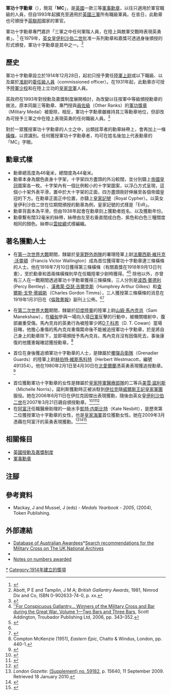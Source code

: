 {{noteTA
|1=zh-hans:伊丽莎白二世;zh-hk:伊利沙伯二世;zh-tw:伊麗莎白二世;
|2=zh-hans:女王;zh-hk:女皇;zh-tw:女王;
|3=zh-hans:英王;zh-hk:英皇;zh-tw:英王;
|4=zh-cn:乔治;zh-tw:喬治;zh-hk:佐治;
}}
{{Infobox Military Award
|name       = 軍功十字勳章<br />Military Cross
|image      = [[File:Military_Cross.jpg|127px]]<br><br>[[Image:Military_Cross_ribbon.png|center]]
|caption    = 勳章（上）及勳表（下）
|awarded_by  = [[英國|英國]]及[[英聯邦|英聯邦]]國家
|type        = 軍事勳章
|eligibility = 英國、英聯邦（已停發）、盟國
|for         = ''...與敵軍交戰時表現英勇者''<ref>[http://www.operations.mod.uk/honours/honours.htm UK Defence FactSheet] {{webarchive|url=https://web.archive.org/web/20070927210734/http://www.operations.mod.uk/honours/honours.htm |date=2007-09-27 }}, accessed 28 June 2007.</ref>
|campaign    =
|status      = 現行可頒授的勳章
|description = 銀色直身十字架，正面正中鑄上皇家記號、背面為平面
|clasps=
|established = 1914年12月28日
|first_award=
|last_award=
|total= 
|posthumous=
|recipients= 
|individual=
|higher = [[卓越英勇勳章|卓越英勇勳章]] 
|same   = [[傑出服務十字勳章_(英國)|傑出服務十字勳章]]、[[傑出飛行十字勳章_(英國)|傑出飛行十字勳章]]
|lower  = [[傳令褒揚|傳令褒揚]] 
|image2=
|caption2=
}}

'''軍功十字勳章'''（{{lang_en|'''Military Cross'''}}），簡寫「'''MC'''」，是[[英國|英國]]一款三等[[軍事勳章|軍事勳章]]，以往只適用於軍官職級的人員，但自1993年起擴充至適用於[[英國軍隊|英國三軍]]所有職級軍員。在昔日，此勳章也可頒授予[[英聯邦|英聯邦]]國家的軍官。

軍功十字勳章專門嘉許「三軍之中任何軍階人員，在陸上與敵軍交戰時表現英勇者」。<ref>{{LondonGazette|issue=56693|notarchive=yes|supp=yes|startpage=11146|date=17 October 2002}}</ref> 在1979年，[[英女皇|英女皇]][[伊利沙伯二世|伊利沙伯二世]]批准一系列勳章和嘉獎可透過身後頒授的形式頒發，軍功十字勳章是其中之一。<ref>Abott, P E and Tamplin, J M A; ''British Gallantry Awards'', 1981, Nimrod Dix and Co, ISBN 0-902633-74-0, p. xx.</ref>

==歷史==
軍功十字勳章設立於1914年12月28日，起初只授予實任[[陸軍上尉|陸軍上尉]]或以下職級、以及屬於[[准尉|准尉]]的[[委任級人員|委任級人員]]（commissioned officer）。在1931年起，此勳章亦可授予[[陸軍少校|陸軍少校]]和在陸上立功的[[皇家空軍|皇家空軍]]人員。

英政府在1993年對授勳及嘉獎制度展開檢討，為改變以往按軍中等級頒授勳章的做法，原本同屬三等勳章、專門授與[[員佐級|員佐級]]（Other Ranks）的[[軍功獎章|軍功獎章]]（Military Medal）被廢除，相反，軍功十字勳章雖維持其三等勳章地位，但卻改為可授予三軍之中在陸上表現英勇的任何職級人員。<ref>{{cite web|url=http://www.mod.uk/DefenceInternet/DefenceFor/Veterans/Medals/MilitaryCrossmc.htm|title=Military Cross (MC)|publisher=[[國防部_(英國)|Ministry of Defence]]|accessdate=30 April 2009|archive-date=2009-11-27|archive-url=https://www.webcitation.org/5lbJSBXa9?url=http://www.mod.uk/defenceinternet/defencefor/veterans/medals/militarycrossmc.htm|dead-url=no}}</ref>

對於一眾獲授軍功十字勳章的人士之中，出類拔萃者的勳章絲帶上，會再加上一條[[勳章橫條|橫條]]，以資識別。任何獲授軍功十字勳章者，均可在姓名後加上代表勳章的「MC」字眼。

==勳章式樣==
* 勳章總高度為46毫米，總闊度為44毫米。
* 勳章本身為銀色直身十字架，十字架四方盡頭的外沿較闊，並分別鑄上[[帝國皇冠|帝國皇冠]]圖案各一枚。十字架內有一個比例較小的十字架圖案，以浮凸方式呈現，這個小十架外表平滑，置中於大十字架的正面，四方盡頭剛好伸展至各個帝國皇冠的下方。在勳章正面正中位置，亦鑄上[[皇家記號|皇家記號]]（Royal Cypher）。以英女皇伊利沙伯二世在位期間頒授的勳章為例，皇家記號的式樣是「E<small>II</small>R」。
* 勳章背面本為平滑，但由1938年起會在勳章刻上獲勳者姓名、以及獲勳年份。
* 勳章繫有闊32毫米的絲帶，絲帶由左至右垂直間成白色、紫色和白色三種闊度相同的顏色。絲帶以[[雲紋綢|雲紋綢]]式樣編織。

==著名獲勳人士== 
* 在[[第一次世界大戰|第一次世界大戰]]期間，隸屬於[[皇家野外炮隊|皇家野外炮隊]]的署理陸軍上尉[[法蘭西斯·維托克·沃靈頓|法蘭西斯·維托克·沃靈頓]]（Francis Victor Wallington）成為首位獲得軍功十字勳章連三條橫條的人士。他在1918年7月10日獲得第三條橫條（有關嘉獎在1918年9月13日刊憲），至於勳章和首兩條橫條則早在任職陸軍少尉時獲得。<ref name=addington>[http://books.google.co.uk/books?id=Uw98jVk5pkoC&pg=PA351&lpg=PA351&dq=%22francis+victor+wallington%22&source=web&ots=uSM5DqFMeQ&sig=fP1sYPfmMjGqA1FYEO37DY7NwJA&hl=en#PPA351,M1 ''For Conspicuous Gallantry... Winners of the Military Cross and Bar during the Great War.  Volume 1—Two Bars and Three Bars], Scott Addington, Troubador Publishing Ltd, 2006, pp. 343–352.</ref><ref>{{LondonGazette|issue=30901|supp=yes|startpage=10877|date=13 September 1918|accessdate=2008-03-17}}</ref> 除他以外，亦曾有三人在一戰期間透過軍功十字勳章獲得三條橫條，三人分別是[[波西·賓德利_(軍人)|波西·賓德利]] (Percy Bentley) 、[[漢弗萊·亞瑟·吉爾克斯|漢弗萊·亞瑟·吉爾克斯]]（Humphrey Arthur Gilkes）和[[查爾斯·戈登·蒂姆斯|查爾斯·戈登·蒂姆斯]]（Charles Gordon Timms），三人獲授第三條橫條的消息在1919年1月31日在《[[倫敦憲報|倫敦憲報]]》副刊上公佈。<ref name=addington /><ref>{{LondonGazette|issue=31158|supp=yes|startpage=1617|date=31 January 1919|accessdate=2008-03-17}}</ref>

* 在[[第二次世界大戰|第二次世界大戰]]期間，隸屬於[[印度陸軍|印度陸軍]]的陸軍上尉[[山姆·馬內克肖|山姆·馬內克肖]]（Sam Manekshaw），在[[緬甸|緬甸]]參與一場向入侵[[日本皇軍|日軍]]反擊的行動中，被機關槍射中，腹部嚴重受傷。馬內克肖的英勇行為被陸軍少將[[大衛·田納特·科恩|D·T·科恩]]（D. T. Cowan）當場目睹，他擔心重傷的馬內克肖重傷斃命後不能被追授軍功十字勳章，於是將自己身上的勳章除下，並即場頒授予馬內克肖。馬內克肖沒有因傷死去，事後康復的他獲憲報確認獲授勳章。<ref>Compton McKenzie (1951), ''Eastern Epic'', Chatto & Windus, London, pp. 440-1.</ref>

* 首位在身後獲追頒軍功十字勳章的人士，是隸屬於[[擲彈兵衛隊|擲彈兵衛隊]]（Grenadier Guards）的陸軍上尉[[赫伯特·維斯馬科特|赫伯特·維斯馬科特]]（Herbert Westmacott，編號491354）。他在1980年2月1日至4月30日在[[北愛爾蘭|北愛爾蘭]]憑英勇表現獲追授勳章。<ref>{{LondonGazette|issue=48346|supp=yes|startpage=14608|date=20 October 1980}}</ref>

* 首位獲勳軍功十字勳章的女性是隸屬於[[皇家陸軍醫療部隊|皇家陸軍醫療部隊]]的二等兵[[美雪·諾利斯|美雪·諾利斯]]（Michelle Norris）。諾利斯獲勳時正被派駐到[[伊拉克|伊拉克]]隨[[威爾斯王妃皇家軍團|威爾斯王妃皇家軍團]]服役。她在2006年6月11日在伊拉克因傑出表現獲勳，隨後由英女皇[[伊利沙伯二世|伊利沙伯二世]]在2007年3月21日親自頒授勳章。<ref>{{LondonGazette|issue=58183|supp=yes|notarchive=yes|startpage=17359|date=15 December 2006|accessdate=2007-11-11}}</ref><ref>{{cite news
 | first = David
 | last = Wilkes
 | title = Heroine teenage soldier to be decorated for bravery
 | url = http://www.dailymail.co.uk/pages/live/articles/news/news.html?in_article_id=399779&in_page_id=1770
 | format = 
 | work = Daily Mail
 | publisher = Associated Newspapers
 | issn = 0307-7578
 | date = 2006-08-10
 | accessdate = 2007-03-22
 | archive-date = 2007-09-29
 | archive-url = https://web.archive.org/web/20070929131601/http://www.dailymail.co.uk/pages/live/articles/news/news.html?in_article_id=399779&in_page_id=1770
 | dead-url = no
 }}</ref><ref name="Guardian">{{cite news 
 | first = Lee
 | last = Glendinning
 | title = Historic award for female private
 | url = http://www.guardian.co.uk/military/story/0,,2039749,00.html
 | work = The Guardian
 | publisher = Guardian Media Group
 | issn = 0261-3077
 | page = 8
 | date = 2007-03-22
 | accessdate = 2007-03-22
 }}</ref>
* 在[[阿富汗|阿富汗]]任職醫療助理的一級水手[[凱特·内斯比特|凱特·内斯比特]]（Kate Nesbitt），是歷來第二位獲授軍功十字勳章的女性，也是[[皇家海軍|皇家海軍]]首位獲勳女性。她在2009年3月憑藉在阿富汗的英勇表現獲勳。<ref>''London Gazette'': [http://www.london-gazette.co.uk/issues/59182/supplements/15640 (Supplement) no. 59182], p. 15640, 11 September 2009. Retrieved 18 January 2010.</ref><ref>{{cite news |title=Kate Nesbitt is first woman in Royal Navy to receive Military Cross |first=Michael |last=Evans |url=http://www.timesonline.co.uk/tol/news/uk/article6829895.ece |newspaper=The Times |publisher=Times Newspapers |location=London |date=11 September 2009 |accessdate=18 January 2010 |archive-date=2009-12-18 |archive-url=https://web.archive.org/web/20091218032208/http://www.timesonline.co.uk/tol/news/uk/article6829895.ece |dead-url=no }}</ref><ref>{{cite news |title=First female Royal Navy medic awarded Military Cross |url=http://www.telegraph.co.uk/news/newstopics/politics/defence/6670207/First-female-Royal-Navy-medic-awarded-Military-Cross.html |newspaper=Daily Telegraph |publisher=Telegraph Media Group |location=London |date=27 November 2009 |accessdate=18 January 2010 |archive-date=2009-12-18 |archive-url=https://web.archive.org/web/20091218032216/http://www.telegraph.co.uk/news/newstopics/politics/defence/6670207/First-female-Royal-Navy-medic-awarded-Military-Cross.html |dead-url=no }}</ref>

== 相關條目 ==
* [[英國授勳及嘉獎制度|英國授勳及嘉獎制度]]
* [[軍事勳章|軍事勳章]]

==注腳==
{{Reflist|2}}

== 參考資料 ==
* Mackay, J and Mussel, J (eds) - ''Medals Yearbook - 2005'', (2004), Token Publishing.

==外部連結==
* [https://web.archive.org/web/20170305083246/http://www.itsanhonour.gov.au/honours/honour_roll/search.cfm?breif=true&page=1&search_type=simple Database of Australian Awardees]*[http://www.nationalarchives.gov.uk/documentsonline/wo373.asp Search recommendations for the Military Cross on The UK National Archives] {{Wayback|url=http://www.nationalarchives.gov.uk/documentsonline/wo373.asp |date=20120810135803 }}
*{{cite web
|url=http://www.kingsownmuseum.plus.com/medalsaa.htm
|title=The King's Own Royal Regiment Museum, (Lancaster), Military Cross
|work=
|deadurl=yes
|archiveurl=https://web.archive.org/web/20080907075923/http://www.kingsownmuseum.plus.com/medalsaa.htm
|archivedate=2008-09-07
}} 
*[http://www.northeastmedals.co.uk/britishguide/military_cross/mc.htm Notes on numbers awarded] {{Wayback|url=http://www.northeastmedals.co.uk/britishguide/military_cross/mc.htm |date=20151018024946 }}

{{英國授勳及嘉獎制度}}

[[Category:軍功十字勳章|*]]
[[Category:1914年建立的獎項|Category:1914年建立的獎項]]